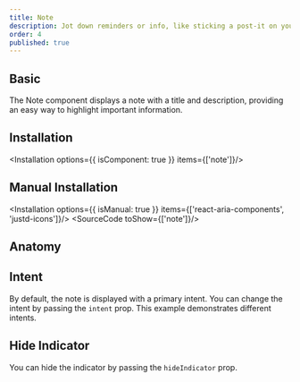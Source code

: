 ```yaml
---
title: Note
description: Jot down reminders or info, like sticking a post-it on your monitor, simple yet effective for quick memos and alerts.
order: 4
published: true
---
```


## Basic
The Note component displays a note with a title and description, providing an easy way to highlight important information.
<How isCenter={false} toUse="statuses/note-demo" />

## Installation
<Installation options={{ isComponent: true }} items={['note']}/>

## Manual Installation
<Installation options={{ isManual: true }} items={['react-aria-components', 'justd-icons']}/>
<SourceCode toShow={['note']}/>

## Anatomy
<Anatomy show='note-anatomy'/>

## Intent
By default, the note is displayed with a primary intent. You can change the intent by passing the `intent` prop. This example demonstrates different intents.
<How toUse="statuses/note-intent-demo" />

## Hide Indicator
You can hide the indicator by passing the `hideIndicator` prop.
<How isCenter={false} toUse="statuses/note-hide-indicator-demo" />
